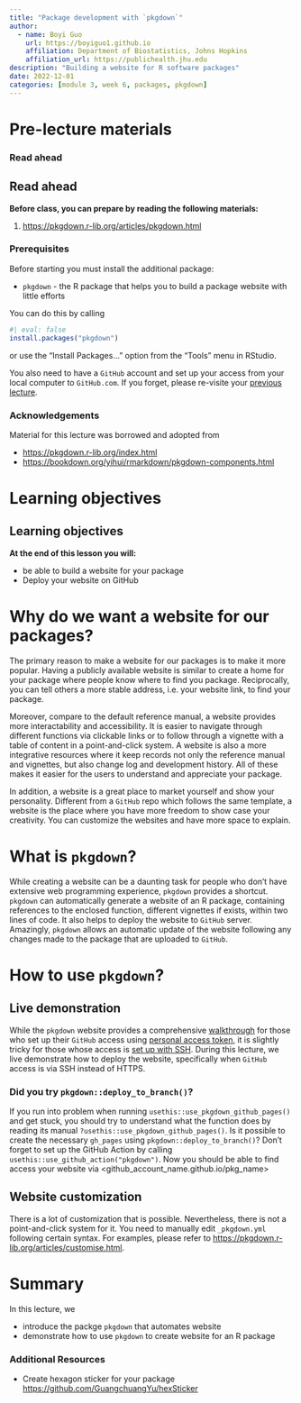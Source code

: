 ```yaml
---
title: "Package development with `pkgdown`"
author: 
  - name: Boyi Guo
    url: https://boyiguo1.github.io
    affiliation: Department of Biostatistics, Johns Hopkins
    affiliation_url: https://publichealth.jhu.edu
description: "Building a website for R software packages"
date: 2022-12-01
categories: [module 3, week 6, packages, pkgdown]
---
```


<!-- Add interesting quote -->

# Pre-lecture materials

### Read ahead

::: callout-note
## Read ahead


**Before class, you can prepare by reading the following materials:**

1.  <https://pkgdown.r-lib.org/articles/pkgdown.html>
:::

### Prerequisites
Before starting you must install the additional package:

* `pkgdown` - the R package that helps you to build a package website with little efforts

You can do this by calling

```r
#| eval: false
install.packages("pkgdown")
```

or use the “Install Packages…” option from the “Tools” menu in RStudio.

You also need to have a `GitHub` account and set up your access from your local computer to `GitHub.com`. If you forget, please re-visite your [previous lecture](https://www.stephaniehicks.com/jhustatprogramming2022/posts/2022-11-10-version-control-part-2/).

### Acknowledgements

Material for this lecture was borrowed and adopted from

-   <https://pkgdown.r-lib.org/index.html>
-   <https://bookdown.org/yihui/rmarkdown/pkgdown-components.html>

# Learning objectives

::: callout-note
# Learning objectives

**At the end of this lesson you will:**

-   be able to build a website for your package
-   Deploy your website on GitHub
:::

# Why do we want a website for our packages?
The primary reason to make a website for our packages is to make it more popular. Having a publicly available website is similar to create a home for your package where people know where to find you package. Reciprocally, you can tell others a more stable address, i.e. your website link, to find your package.

Moreover, compare to the default reference manual, a website provides more interactability and accessibility. It is easier to navigate through different functions via clickable links or to follow through a vignette with a table of content in a point-and-click system. A website is also a more integrative resources where it keep records not only the reference manual and vignettes, but also change log and development history. All of these makes it easier for the users to understand and appreciate your package.

In addition, a website is a great place to market yourself and show your personality. Different from a `GitHub` repo which follows the same template, a website is the place where you have more freedom to show case your creativity. You can customize the websites and have more space to explain.

# What is `pkgdown`?
While creating a website can be a daunting task for people who don't have extensive web programming experience, `pkgdown` provides a shortcut. `pkgdown` can automatically generate a website of an R package, containing references to the enclosed function, different vignettes if exists, within two lines of code. It also helps to deploy the website to `GitHub` server. Amazingly, `pkgdown` allows an automatic update of the website following any changes made to the package that are uploaded to `GitHub`.

# How to use `pkgdown`?

## Live demonstration
While the `pkgdown` website provides a comprehensive [walkthrough](https://pkgdown.r-lib.org/articles/pkgdown.html) for those who set up their `GitHub` access using [personal access token](https://usethis.r-lib.org/articles/git-credentials.html), it is slightly tricky for those whose access is [set up with SSH](https://www.stephaniehicks.com/jhustatprogramming2022/posts/2022-11-10-version-control-part-2/#ssh-background-and-setup). During this lecture, we live demonstrate how to deploy the website, specifically when `GitHub` access is via SSH instead of HTTPS.

::: callout-tip
### Did you try `pkgdown::deploy_to_branch()`?
If you run into problem when running `usethis::use_pkgdown_github_pages()` and get stuck, you should try to understand what the function does by reading its manual `?usethis::use_pkgdown_github_pages()`. Is it possible to create the necessary `gh_pages` using `pkgdown::deploy_to_branch()`? Don't forget to set up the GitHub Action by calling `usethis::use_github_action("pkgdown")`. Now you should be able to find access your website via <github_account_name.github.io/pkg_name>
:::

## Website customization
There is a lot of customization that is possible. Nevertheless, there is not a point-and-click system for it. You need to manually edit `_pkgdown.yml` following certain syntax. For examples, please refer to <https://pkgdown.r-lib.org/articles/customise.html>.


# Summary
In this lecture, we

* introduce the packge `pkgdown` that automates website
* demonstrate how to use `pkgdown` to create website for an R package


### Additional Resources

::: callout-tip
-   Create hexagon sticker for your package <https://github.com/GuangchuangYu/hexSticker>
:::

